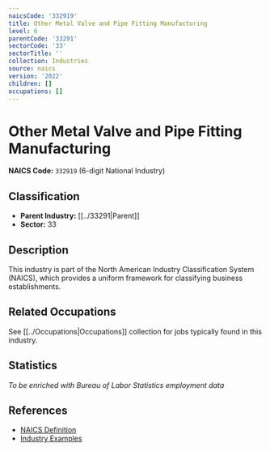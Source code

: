 ```yaml
---
naicsCode: '332919'
title: Other Metal Valve and Pipe Fitting Manufacturing
level: 6
parentCode: '33291'
sectorCode: '33'
sectorTitle: ''
collection: Industries
source: naics
version: '2022'
children: []
occupations: []
---
```

# Other Metal Valve and Pipe Fitting Manufacturing

**NAICS Code:** `332919` (6-digit National Industry)

## Classification

- **Parent Industry:** [[../33291|Parent]]
- **Sector:** 33

## Description

This industry is part of the North American Industry Classification System (NAICS), which provides a uniform framework for classifying business establishments.

## Related Occupations

See [[../Occupations|Occupations]] collection for jobs typically found in this industry.

## Statistics

*To be enriched with Bureau of Labor Statistics employment data*

## References

- [NAICS Definition](https://www.census.gov/naics/)
- [Industry Examples](https://www.census.gov/naics/2022NAICS/)
